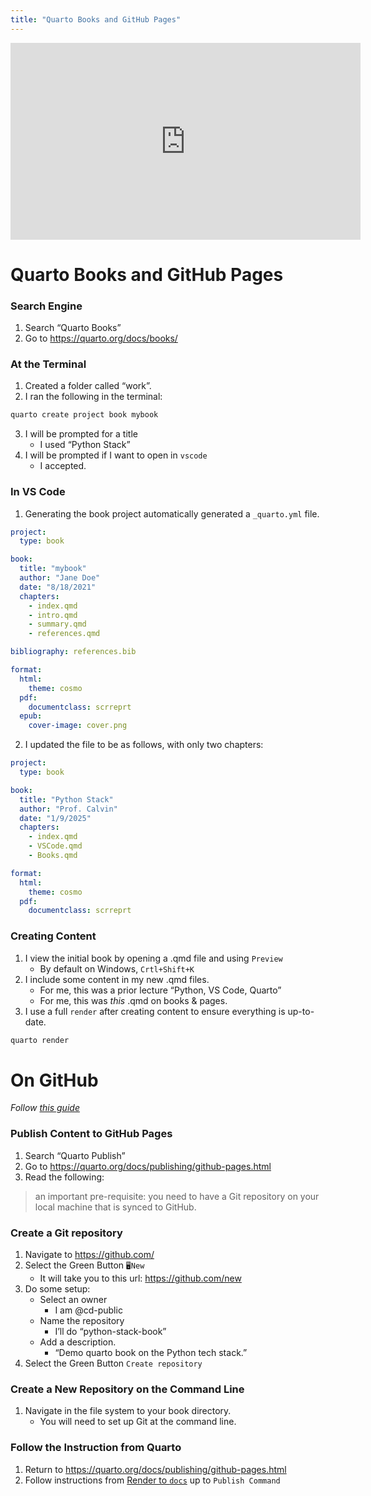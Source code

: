 ```yaml
---
title: "Quarto Books and GitHub Pages"
---
```


<iframe width="560" height="315" src="https://www.youtube.com/embed/gR9-mHvKaHA?si=7mQpUnZwOX2i3v0K" title="YouTube video player" frameborder="0" allow="accelerometer; autoplay; clipboard-write; encrypted-media; gyroscope; picture-in-picture; web-share" referrerpolicy="strict-origin-when-cross-origin" allowfullscreen></iframe>

# Quarto Books and GitHub Pages

### Search Engine

1. Search "Quarto Books"
2. Go to [https://quarto.org/docs/books/](https://quarto.org/docs/books/)

### At the Terminal

1. Created a folder called "work".
2. I ran the following in the terminal:

```.email
quarto create project book mybook
```
3. I will be prompted for a title
    -   I used "Python Stack"
4. I will be prompted if I want to open in `vscode`
    -   I accepted.

### In VS Code

1. Generating the book project automatically generated a `_quarto.yml` file.

```.yml
project:
  type: book

book:
  title: "mybook"
  author: "Jane Doe"
  date: "8/18/2021"
  chapters:
    - index.qmd
    - intro.qmd
    - summary.qmd
    - references.qmd

bibliography: references.bib

format:
  html:
    theme: cosmo
  pdf:
    documentclass: scrreprt
  epub:
    cover-image: cover.png
```

2. I updated the file to be as follows, with only two chapters:

```.yml
project:
  type: book

book:
  title: "Python Stack"
  author: "Prof. Calvin"
  date: "1/9/2025"
  chapters:
    - index.qmd
    - VSCode.qmd
    - Books.qmd

format:
  html:
    theme: cosmo
  pdf:
    documentclass: scrreprt
```

### Creating Content

1. I view the initial book by opening a .qmd file and using `Preview`
    -   By default on Windows, `Crtl+Shift+K`
2. I include some content in my new .qmd files.
    -   For me, this was a prior lecture "Python, VS Code, Quarto"
    -   For me, this was *this* .qmd on books & pages.
3. I use a full `render` after creating content to ensure everything is up-to-date.

```.email
quarto render
```

# On GitHub

*Follow [this guide](https://docs.github.com/en/get-started/start-your-journey/creating-an-account-on-github)*

### Publish Content to GitHub Pages

1. Search "Quarto Publish"
2. Go to [https://quarto.org/docs/publishing/github-pages.html](https://quarto.org/docs/publishing/github-pages.html)
3. Read the following:

> an important pre-requisite: you need to have a Git repository on your local machine that is synced to GitHub.

### Create a Git repository

1. Navigate to [https://github.com/](https://github.com/)
2. Select the Green Button `🖥️New`
    -   It will take you to this url: [https://github.com/new](https://github.com/new)
3. Do some setup:
    -   Select an owner
        -   I am @cd-public
    -   Name the repository 
        -   I'll do "python-stack-book"
    -   Add a description.
        -   "Demo quarto book on the Python tech stack."
4. Select the Green Button `Create repository` 

### Create a New Repository on the Command Line

1. Navigate in the file system to your book directory.
    -   You will need to set up Git at the command line.

### Follow the Instruction from Quarto

1. Return to [https://quarto.org/docs/publishing/github-pages.html](https://quarto.org/docs/publishing/github-pages.html)
2. Follow instructions from [Render to `docs`](https://quarto.org/docs/publishing/github-pages.html) up to `Publish Command`
